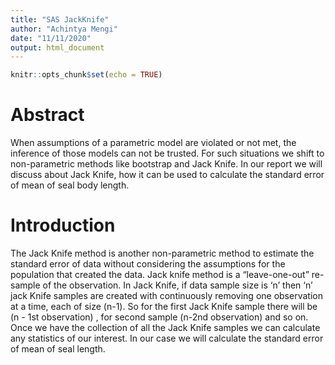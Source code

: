 ```yaml
---
title: "SAS JackKnife"
author: "Achintya Mengi"
date: "11/11/2020"
output: html_document
---
```


```r
knitr::opts_chunk$set(echo = TRUE)
```

# Abstract 

When assumptions of a parametric model are violated or not met, the inference of those models can not be trusted. For such situations we shift to non-parametric methods like bootstrap and Jack Knife. In our report we will discuss about Jack Knife, how it can be used to calculate the standard error of mean of seal body length. 


# Introduction

The Jack Knife method is another non-parametric method to estimate the standard error of data without considering the assumptions for the population that created the data. Jack knife method is a "leave-one-out" re-sample of the observation. In Jack Knife, if data sample size is 'n' then 'n' jack Knife samples are created with continuously removing one observation at a time, each of size (n-1). So for the first Jack Knife sample there will be (n - 1st observation) , for second sample (n-2nd observation) and so on. Once we have the collection of all the Jack Knife samples we can calculate any statistics of our interest.
In our case we will calculate the standard error of mean of seal length. 


 

